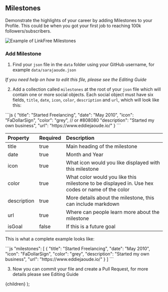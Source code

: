 
## Milestones

Demonstrate the highlights of your career by adding Milestones to your Profile. This could be when you got your first job to reaching 100k followers/subscribers.

![Example of LinkFree Milestones](https://user-images.githubusercontent.com/624760/209209651-87e4f75f-425d-4837-82d0-84030e82ae6f.png)

### Add Milestone

1. Find your `json` file in the `data` folder using your GitHub username, for example `data/sarajaoude.json`

_If you need help on how to edit this file, please see the <Link href="/docs/how-to-guides/editing">Editing Guide</Link>_

2. Add a collection called `milestones` at the root of your `json` file which will contain one or more social objects. Each social object must have six fields, `title`, `date`, `icon`, `color`, `description` and `url`, which will look like this:

<ClipboardCopy>
```js
{
    "title": "Started Freelancing",
    "date": "May 2010",
    "icon": "FaDollarSign",
    "color": "grey", // or #808080
    "description": "Started my own business",
    "url": "https://www.eddiejaoude.io/"
}
```
</ClipboardCopy>

| Property    | Required | Description                                                                                     |
| :---------- | :------- | :---------------------------------------------------------------------------------------------- |
| title       | true     | Main heading of the milestone                                                                   |
| date        | true     | Month and Year                                                                                  |
| icon        | true     | What icon would you like displayed with this milestone                                          |
| color       | true     | What color would you like this milestone to be displayed in. Use hex codes or name of the color |
| description | true     | More details about the milestone, this can include markdown                                     |
| url         | true     | Where can people learn more about the milestone                                                 |
| isGoal      | false    | If this is a future goal                                                                        |

This is what a complete example looks like:

<ClipboardCopy>
```js
"milestones": [
    {
        "title": "Started Freelancing",
        "date": "May 2010",
        "icon": "FaDollarSign",
        "color": "grey",
        "description": "Started my own business",
        "url": "https://www.eddiejaoude.io/"
    }
]
```
</ClipboardCopy>

3. Now you can commit your file and create a Pull Request, for more details please see <Link href="/docs/how-to-guides/editing">Editing Guide</Link>

  <DocsLayout title="LinkFree Milestones Documentation">{children}</DocsLayout>
);
